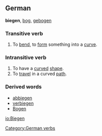 ==German==
'''biegen''', [[bog]], [[gebogen]]

===Transitive verb===
# To [[bend]], to [[form]] something into a [[curve]].

===Intransitive verb===
# To have a [[curve]]d [[shape]]. 
# To [[travel]] in a curved [[path]].

=== Derived words ===
* [[abbiegen]]
* [[verbiegen]]
* [[Bogen]]

[[Category:German verbs]]

[[io:Biegen]]